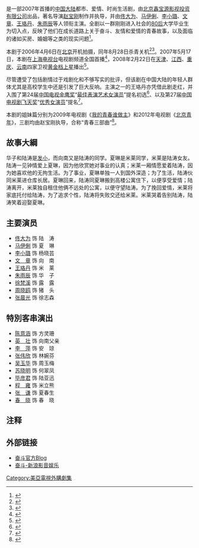 {{about|中国大陆剧集|該劇同名的電視劇|奮鬥 (1978年電視劇)|奮鬥的其他意思|奮鬥}}
{{電視節目信息框
| 名稱 = 奋斗
| 英文名稱 = Struggle
| 圖片 = Fendou poster.jpg
| 圖說 = 电视剧海报
| 類型 = 生活剧 - 都市、爱情、时尚
| 格式 = [[电视连续剧|电视连续剧]]
| 編劇 = [[石康|石康]]
| 總導演 = [[赵宝刚|赵宝刚]]
| 導演 = [[王迎|王迎]]
| 助理導演 = 马靓、潘戍午、生子
| 主演 = [[佟大为|佟大为]]、[[马伊俐|马伊俐]]、[[李小璐|李小璐]]、<br />[[文章_(演员)|文章]]、[[王珞丹|王珞丹]]、[[朱雨辰|朱雨辰]]
| 國家 = {{中国大陆}}
| 語言 = [[普通话|普通话]]
| 集數 = 32集
| 每集長度 = 45分钟
| 配樂作曲 = 孟军
| 片頭曲 = [[刘沁|刘沁]]《I'm fine》
| 作曲 = 刘沁
| 作詞 = 刘沁
| 片尾曲 = 秋野《相对》
| 作曲2 = 子曰秋野乐队
| 作詞2 = 子曰秋野乐队
| 製作年份 = 2006年
| 製片人 = [[赵宝刚|赵宝刚]]
| 出品人 = 丁芯
| 執行製作 = 彭晓林
| 剪輯 = -{于}-汐
| 外景 = [[北京|北京]]
| 攝影 = 郑志勇、甘运全、杨燕娣
| 製作公司 = [[北京鑫宝源影视|鑫宝源影视]]
| 頻道 = [[上海广播电视台|上海电视剧频道]]
| 開始 = {{Start date|2007|5|17}}
| 結束 = 
| 相關節目 = [[我的青春谁做主|我的青春谁做主]]<br />[[北京青年_(电视剧)|北京青年 (电视剧)]]
}}

{{Engname|《奋斗》|Struggle}}是一部2007年首播的[[中国大陆|中国大陆]]都市、爱情、时尚生活剧，由[[北京鑫宝源影视投资有限公司|北京鑫宝源影视投资有限公司]]出品，著名导演[[赵宝刚|赵宝刚]]制作并执导，并由[[佟大为|佟大为]]、[[马伊俐|马伊俐]]、[[李小璐|李小璐]]、[[文章_(演员)|文章]]、[[王珞丹|王珞丹]]、[[朱雨辰|朱雨辰]]等人领衔主演。全剧以一群刚刚进入社会的[[80后|80后]]大学毕业生为切入点，反映了他们在成长道路上关于奋斗、友情和爱情的青春故事，以及面临的诸如买房、婚姻等之类的现实问题<ref>{{cite news | title=赵宝刚《奋斗》北京发布会 主创齐聚造势(组图) | url=http://ent.sina.com.cn/v/m/p/2007-09-28/15341733709.shtml | newspaper=[[新浪|新浪娱乐]] | date=2007-09-28 | accessdate=2014-04-10 | archive-date=2020-11-01 | archive-url=https://web.archive.org/web/20201101052613/http://ent.sina.com.cn/v/m/p/2007-09-28/15341733709.shtml | dead-url=no }}</ref>。

本剧于2006年4月6日在[[北京|北京]]开机拍摄，同年8月28日杀青关机<ref>{{cite web | title=赵宝刚新剧<奋斗>顺利杀青! | url=http://blog.sina.com.cn/s/blog_493c322c010005zo.html | date=2006-08-29 | access-date=2014-04-10 | archive-date=2020-11-01 | archive-url=https://web.archive.org/web/20201101052605/http://blog.sina.com.cn/s/blog_493c322c010005zo.html | dead-url=no }}</ref><ref>{{cite news | title=赵宝刚新剧杀青 《奋斗》拍摄长达四个多月 | url=http://ent.sina.com.cn/v/m/2006-08-31/17401225667.html | newspaper=[[法制晚报|法制晚报]] | date=2006-08-31 | accessdate=2013-10-16 | archive-date=2020-11-01 | archive-url=https://web.archive.org/web/20201101052609/http://ent.sina.com.cn/v/m/2006-08-31/17401225667.html | dead-url=no }}</ref>。2007年5月17日，本剧在[[上海广播电视台|上海电视台]]电视剧频道全国首播<ref>{{cite news | title=佟大为热剧播不停 明日《奋斗》上海首播(附图) | url=http://ent.sina.com.cn/v/m/2007-05-16/15031556151.html | newspaper=新浪娱乐 | date=2007-05-16 | accessdate=2014-04-10 | archive-date=2020-11-26 | archive-url=https://web.archive.org/web/20201126235301/http://ent.sina.com.cn/v/m/2007-05-16/15031556151.html | dead-url=no }}</ref>，2008年2月22日在[[天津卫视|天津]]、[[江西卫视|江西]]、[[重庆卫视|重庆]]、[[云南卫视|云南]]四家卫视[[黄金时段|黄金档]][[中国省级卫星电视频道|上星]]播出<ref>{{cite news | title=《奋斗》卫视热播 三兄弟齐聚春城互调侃(附图) | url=http://ent.sina.com.cn/v/m/2008-02-22/18311921945.shtml | newspaper=新浪娱乐 | date=2008-02-22 | accessdate=2013-10-15 | archive-date=2020-11-01 | archive-url=https://web.archive.org/web/20201101052616/http://ent.sina.com.cn/v/m/2008-02-22/18311921945.shtml | dead-url=no }}</ref>。

尽管遭受了包括剧情过于戏剧化和不够写实的批评，但该剧在中国大陆的年轻人群体尤其是高校学生中还是引发了巨大反响。主演之一的王珞丹亦凭借此剧走红，并入围了第24届[[中国电视金鹰奖|中国电视金鹰奖]]“[[中国电视金鹰奖最佳表演艺术女演员|最佳表演艺术女演员]]”提名初选<ref>{{cite news | title=王珞丹票压群芳 入选金鹰奖最佳女演员侯选 | url=http://yule.sohu.com/20080706/n257977655.shtml | newspaper=[[搜狐娱乐|搜狐娱乐]] | date=2008-07-06 | accessdate=2015-02-17 | archive-date=2016-03-04 | archive-url=https://web.archive.org/web/20160304211201/http://yule.sohu.com/20080706/n257977655.shtml | dead-url=no }}</ref>、以及第27届[[中国电视剧飞天奖|中国电视剧飞天奖]]“[[中国电视剧飞天奖优秀女演员|优秀女演员]]”提名<ref>{{cite news | title=王珞丹“丽压众芳” 飞天奖票选居亚军(组图) | url=http://ent.sina.com.cn/v/m/p/2009-09-08/15002689501.shtml | newspaper=新浪娱乐 | date=2009-09-08 | accessdate=2015-02-17 | archive-date=2015-02-17 | archive-url=https://web.archive.org/web/20150217100534/http://ent.sina.com.cn/v/m/p/2009-09-08/15002689501.shtml | dead-url=no }}</ref>。

本剧的姐妹篇分别为2009年电视剧《[[我的青春谁做主|我的青春谁做主]]》和2012年电视剧《[[北京青年_(电视剧)|北京青年]]》，三剧均由赵宝刚执导，合称“青春三部曲”<ref>{{cite news | title=赵宝刚《北京青年》开机 拍“青春三部曲”终篇 | url=http://ent.qq.com/a/20111202/000040.htm | newspaper=[[腾讯娱乐|腾讯娱乐]] | date=2011-12-02 | accessdate=2014-04-10 | archive-date=2019-06-26 | archive-url=https://web.archive.org/web/20190626041016/https://ent.qq.com/a/20111202/000040.htm | dead-url=no }}</ref>。

== 故事大綱 ==
华子和陆涛是[[发小|发小]]，而向南又是陆涛的同学。夏琳是米莱同学，米莱是陆涛女友。陆涛一见钟情爱上夏琳，因为他欣赏她对事业的认真；米莱一厢情愿爱着陆涛，因为她喜欢他的无拘生活。为了事业，夏琳单独一人到国外深造；为了生活，陆涛伙同米莱进仓库长居。夏琳回来，陆涛同夏琳搬到高楼公寓住下，以便享受爱情；陆涛离开，米莱独自租住他俩不远处的公寓，以便守望陆涛。为了挽回爱情，米莱将家底托付给陆涛，为了追求个性，陆涛将失败交还给米莱。米莱哭着告别陆涛，陆涛笑着迎娶夏琳。

== 主要演员 ==
*[[佟大为|佟大为]] 饰 陆　涛
*[[马伊俐|马伊俐]] 饰 夏　琳
*[[李小璐|李小璐]] 饰 杨晓芸
*[[文章_(中国演员)|文　章]] 饰 向　南
*[[王珞丹|王珞丹]] 饰 米　莱
*[[朱雨辰|朱雨辰]] 饰 华　子
*[[徐梵溪|徐梵溪]] 饰 露　露
*[[周晓鸥|周晓鸥]] 饰 猪　头
*[[张晨光|张晨光]] 饰 徐志森
==特別客串演出==
*[[陈意涵|陈意涵]] 饰 方灵珊
*[[英壮|英　壮]] 饰 向南父亲
*[[李萍_(演员)|李　萍]] 饰 安　琼
*[[张伟欣|张伟欣]] 饰 林婉芬
*[[吴玉华|吴玉华]] 饰 周玉梅
*[[苏晓明|苏晓明]] 饰 何翠凤
*[[毕彦君|毕彦君]] 饰 陆亚迅
*[[程雍|程　雍]] 饰 米立熊
*[[张谦|张　谦]] 饰 夏春生
*[[春晓|春　晓]] 饰 春　晓

== 注释 ==
<references/>

== 外部链接 ==
* [http://blog.sina.com.cn/zhaobaogang 奋斗官方Blog] {{Wayback|url=http://blog.sina.com.cn/zhaobaogang |date=20210304093858 }}
* [http://ent.sina.com.cn/f/v/fendou/index.shtml 奋斗-新浪影音娱乐] {{Wayback|url=http://ent.sina.com.cn/f/v/fendou/index.shtml |date=20201101052705 }}

{{赵宝刚}}

{{Cat also|F奋|2007年中國電視劇集|中國偶像劇|勵志題材電視劇}}
[[Category:美亞電視外購劇集|Category:美亞電視外購劇集]]